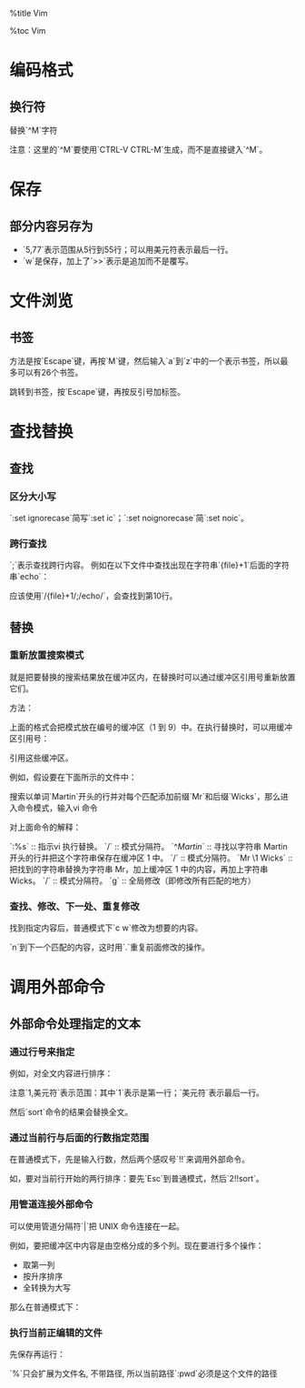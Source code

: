 %title Vim

%toc Vim


= 编码格式 =

== 换行符 ==

替换`^M`字符

{{{class="brush: bash"
:%s/^M$//g # 去掉行尾的^M。
}}}

{{{class="brush: bash"
:%s/^M//g # 去掉所有的^M。
}}}

{{{class="brush: bash"
:%s/^M/[ctrl-v]+[enter]/g # 将^M替换成回车。
}}}

{{{class="brush: bash"
:%s/^M/\r/g # 将^M替换成回车。
}}}

注意：这里的`^M`要使用`CTRL-V CTRL-M`生成，而不是直接键入`^M`。 

= 保存 =

== 部分内容另存为 ==

{{{class="brush: bash"
:5,77w>>tmp.txt
}}}

* `5,77`表示范围从5行到55行；可以用美元符表示最后一行。
* `w`是保存，加上了`>>`表示是追加而不是覆写。



= 文件浏览 =

== 书签 ==

方法是按`Escape`键，再按`M`键，然后输入`a`到`z`中的一个表示书签，所以最多可以有26个书签。

跳转到书签，按`Escape`键，再按反引号加标签。



= 查找替换 =

== 查找 ==

=== 区分大小写 ===

`:set ignorecase`简写`:set ic`；`:set noignorecase`简`:set noic`。

=== 跨行查找 ===

`;`表示查找跨行内容。 例如在以下文件中查找出现在字符串`{file}+1`后面的字符串`echo`：

{{{class="brush: bash"
#!/bin/ksh
echo “Starting”
file=${1}
echo ${file}
if [[ ${file} = 1 ]] ; then
	((file=${file}+1))
	echo “Adding one gives ” \
	${file}
fi
echo “Ending”
exit
}}}

应该使用`/{file}+1/;/echo/`，会查找到第10行。

== 替换 ==

=== 重新放置搜索模式 ===

就是把要替换的搜索结果放在缓冲区内，在替换时可以通过缓冲区引用号重新放置它们。

方法：

{{{class="brush: bash"
\(模式\)
}}}

上面的格式会把模式放在编号的缓冲区（1 到 9）中。在执行替换时，可以用缓冲区引用号：

{{{class="brush: bash"
\1 到 \9 
}}}

引用这些缓冲区。

例如，假设要在下面所示的文件中：

{{{class="brush: bash"
Martin is an IT consultant. Martin likes
snowboarding and mountain biking. Martin has
worked on UNIX systems for over 15 years. Martin also
worked for many years before that on mainframes.
Martin lives in London.
}}}

搜索以单词`Martin`开头的行并对每个匹配添加前缀`Mr`和后缀`Wicks`，那么进入命令模式，输入vi 命令

{{{class="brush: bash"
:%s/^\(Martin\)/Mr \1 Wicks/g
}}}

对上面命令的解释：

`:%s` :: 指示vi 执行替换。
`/` :: 模式分隔符。
`^\(Martin\)` :: 寻找以字符串 Martin 开头的行并把这个字符串保存在缓冲区 1 中。
`/` :: 模式分隔符。
`Mr \1 Wicks` :: 把找到的字符串替换为字符串 Mr，加上缓冲区 1 中的内容，再加上字符串 Wicks。
`/` :: 模式分隔符。
`g` :: 全局修改（即修改所有匹配的地方）

=== 查找、修改、下一处、重复修改 ===

找到指定内容后，普通模式下`c w`修改为想要的内容。

`n`到下一个匹配的内容，这时用`.`重复前面修改的操作。


= 调用外部命令 =

== 外部命令处理指定的文本 ==

=== 通过行号来指定 ===

例如，对全文内容进行排序：

{{{class="brush: bash"
:1,$!sort
}}}

注意`1,美元符`表示范围：其中`1`表示是第一行；`美元符`表示最后一行。

然后`sort`命令的结果会替换全文。

=== 通过当前行与后面的行数指定范围 ===

在普通模式下，先是输入行数，然后两个感叹号`!!`来调用外部命令。

如，要对当前行开始的两行排序：要先`Esc`到普通模式，然后`2!!sort`。

=== 用管道连接外部命令 ===

可以使用管道分隔符`|`把 UNIX 命令连接在一起。

例如，要把缓冲区中内容是由空格分成的多个列。现在要进行多个操作：
* 取第一列
* 按升序排序
* 全转换为大写

那么在普通模式下：

{{{class="brush: bash"
:1,$!awk '{print $1}' | sort | tr [:lower:] [:upper:]
}}}

=== 执行当前正编辑的文件 ===

{{{class="brush: bash"
:!./%

// : 进入command-mode
// ! 在shell执行后面的命令
// ./ 这个是shell里面执行当前目录下可执行文件的必要前缀
// % 表示当前文件, 会自动扩展为当前文件名
// 所以整个命令的作用就是运行当前文件
}}}

先保存再运行：

{{{class="brush: bash"
:w|!./%
w是保存文件
| 是命令连接符, 和shell中的管道差不多
就是先保存再运行
}}}

`%`只会扩展为文件名, 不带路径, 所以当前路径`:pwd`必须是这个文件的路径


